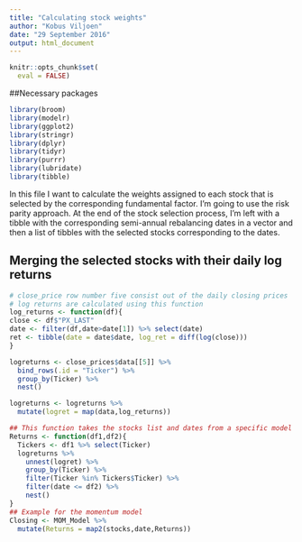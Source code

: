 ```yaml
---
title: "Calculating stock weights"
author: "Kobus Viljoen"
date: "29 September 2016"
output: html_document
---
```


```r
knitr::opts_chunk$set(
  eval = FALSE)
```

##Necessary packages
```r
library(broom)
library(modelr)
library(ggplot2)
library(stringr)
library(dplyr)
library(tidyr)
library(purrr)
library(lubridate)
library(tibble)
```

In this file I want to calculate the weights assigned to each stock that is selected by the corresponding fundamental factor.
I'm going to use the risk parity approach.
At the end of the stock selection process, I'm left with a tibble with the corresponding semi-annual rebalancing dates in a vector and then a list of tibbles with the selected stocks corresponding to the dates.

## Merging the selected stocks with their daily log returns
```r
# close_price row number five consist out of the daily closing prices
# log returns are calculated using this function
log_returns <- function(df){
close <- df$"PX_LAST"
date <- filter(df,date>date[1]) %>% select(date)
ret <- tibble(date = date$date, log_ret = diff(log(close)))
}

logreturns <- close_prices$data[[5]] %>%
  bind_rows(.id = "Ticker") %>%
  group_by(Ticker) %>%
  nest()

logreturns <- logreturns %>% 
  mutate(logret = map(data,log_returns))

## This function takes the stocks list and dates from a specific model into account in collecting the daily return data for each selected stock
Returns <- function(df1,df2){
  Tickers <- df1 %>% select(Ticker)
  logreturns %>%
    unnest(logret) %>%
    group_by(Ticker) %>%
    filter(Ticker %in% Tickers$Ticker) %>%
    filter(date <= df2) %>%
    nest()
}
## Example for the momentum model
Closing <- MOM_Model %>% 
  mutate(Returns = map2(stocks,date,Returns))
```


